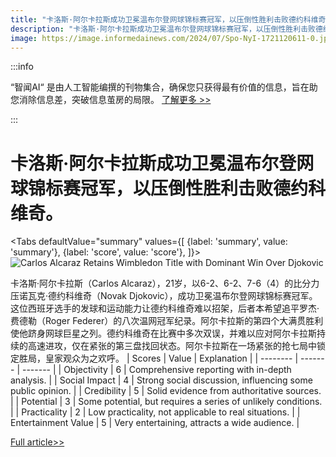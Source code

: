 ```yaml
---
title: "卡洛斯·阿尔卡拉斯成功卫冕温布尔登网球锦标赛冠军，以压倒性胜利击败德约科维奇。"
description: "卡洛斯·阿尔卡拉斯成功卫冕温布尔登网球锦标赛冠军，以压倒性胜利击败德约科维奇。"
image: https://image.informedainews.com/2024/07/Spo-NyI-1721120611-0.jpg
---
```



:::info

“智闻AI“ 是由人工智能编撰的刊物集合，确保您只获得最有价值的信息，旨在助您消除信息差，突破信息茧房的局限。  [了解更多 >>](/)

:::

# 卡洛斯·阿尔卡拉斯成功卫冕温布尔登网球锦标赛冠军，以压倒性胜利击败德约科维奇。


<Tabs
	defaultValue="summary"
	values={[
	{label: 'summary', value: 'summary'},
	{label: 'score', value: 'score'},
]}>
<TabItem value="summary">
<img
  src="https://image.informedainews.com/2024/07/Spo-NyI-1721120611-0.jpg"
  alt="Carlos Alcaraz Retains Wimbledon Title with Dominant Win Over Djokovic"
/>



卡洛斯·阿尔卡拉斯（Carlos Alcaraz），21岁，以6-2、6-2、7-6（4）的比分力压诺瓦克·德约科维奇（Novak Djokovic），成功卫冕温布尔登网球锦标赛冠军。这位西班牙选手的发球和运动能力让德约科维奇难以招架，后者本希望追平罗杰·费德勒（Roger Federer）的八次温网冠军纪录。阿尔卡拉斯的第四个大满贯胜利使他跻身网球巨星之列。德约科维奇在比赛中多次双误，并难以应对阿尔卡拉斯持续的高速进攻，仅在紧张的第三盘找回状态。阿尔卡拉斯在一场紧张的抢七局中锁定胜局，皇家观众为之欢呼。
</TabItem>
<TabItem value="score">
	| Scores     | Value   | Explanation |
	| -------- | ------- | ------- |
	| Objectivity  | 6    | Comprehensive reporting with in-depth analysis.    |
	| Social Impact | 4     | Strong social discussion, influencing some public opinion.    |
	| Credibility    | 5    | Solid evidence from authoritative sources.    |
	| Potential    | 3    | Some potential, but requires a series of unlikely conditions.    |
	| Practicality    | 2    | Low practicality, not applicable to real situations.    |
	| Entertainment Value    | 5    | Very entertaining, attracts a wide audience.    |
</TabItem>
</Tabs>

[Full article>>](https://www.theguardian.com/sport/article/2024/jul/14/carlos-alcaraz-novak-djokovic-wimbledon-mens-singles-final-match-report)
